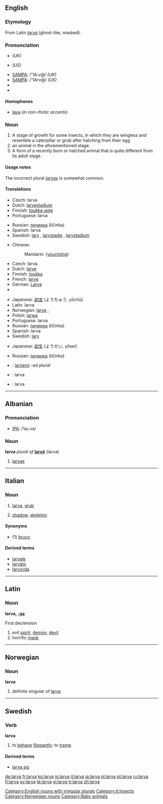 {{wikipedia}}
==English==

===Etymology===
From Latin ''[[larva#Latin|larva]]'' (ghost-like, masked).

===Pronunciation===
*{{IPA|/ˈlɑːvə/}} ''(UK)''
*{{IPA|/ˈlɑrvə/}} ''(US)''
*[[w:SAMPA chart|SAMPA]]: /"lA:v@/ ''(UK)''
*[[w:SAMPA chart|SAMPA]]: /"lArv@/ ''(US)''
*{{audio|en-us-larva.ogg|Audio (US)}}
*{{rhymes|ɑː(r)və}}

====Homophones====
* [[lava]] (''in non-rhotic accents'')

===Noun===
{{en-noun|larv|ae}}

<!--Is the first meaning correct?-->

# A stage of growth for some insects, in which they are wingless and resemble a caterpillar or grub after hatching from their egg
# an animal in the aforementioned stage.
# A form of a recently born or hatched animal that is quite different from its adult stage.

====Usage notes====
The incorrect plural ''[[larvas]]'' is somewhat common.

====Translations====
{{trans-top|a stage of growth}}
*Czech: larva {{f}}
*Dutch: [[larvestadium]] {{n}}
*Finnish: [[toukka-aste]]
*Portuguese: larva {{f}}
{{trans-mid}}
*Russian: [[личинка]] (ličinka) {{f}}
*Spanish: larva {{f}}
*Swedish: [[larv]] {{c}}, [[larvstadie]] {{n}}, [[larvstadium]] {{n}}
{{trans-bottom}}

{{trans-top|an animal in such stage of growth}}
*Chinese:
*:Mandarin: {{zh-ts|幼蟲|幼虫}} ([[yòuchóng]])
*Czech: larva {{f}}
*Dutch: [[larve]] {{f}}
*Finnish: [[toukka]]
*French: [[larve]] {{f}}
*German: [[Larve]] {{f}}
*{{trreq|Hebrew}}
{{trans-mid}}
*Japanese: [[幼虫]] (ようちゅう, yōchū)
*Latin: larva {{f}}
*Norwegian: [[larve]] {{m}}, {{f}}
*Polish: [[larwa]] {{f}}
*Portuguese: larva {{f}}
*Russian: [[личинка]] (ličinka) {{f}}
*Spanish: larva {{f}}
*Swedish: [[larv]] {{c}}
{{trans-bottom}}

{{trans-top|recently born or hatched}}
*Japanese: [[幼生]] (ようせい, yōsei)
{{trans-mid}}
*Russian: [[личинка]] (ličinka) {{f}}
{{trans-bottom}}

{{checktrans}}
*{{ttbc|Breton}}: [[larvenn]] {{f}} -ed ''plural''
*{{ttbc|Indonesian}}: larva
*{{ttbc|Interlingua}}: larva
{{trans-bottom}}

[[Category:English nouns with irregular plurals]]

----

==Albanian==

===Pronunciation===
*[[IPA]]: /ˈlaɹ.va/

===Noun===
'''larva''' ''plural of'' '''[[larvë]]''' (larva)

# [[larvae]]

----

==Italian==
{{wikipedia|lang=it}}

===Noun===
{{it-noun|larv|f|a|e}}

# [[larva#English|larva]], [[grub]]
# {{figuratively|lang=it}} [[shadow]], [[skeleton]]

====Synonyms====
*(1) [[bruco]]

====Derived terms====
*[[larvale]]
*[[larvato]]
*[[larvicida]]

[[Category:it:Insects]]

----

==Latin==

===Noun===
'''larva, [[Wiktionary Appendix:Latin first declension|-ae]]''' {{f}}

First declension

# evil [[spirit]], [[demon]], [[devil]]
# horrific [[mask]]

----

==Norwegian==

===Noun===
'''larva'''

# definite singular of [[larve]]

[[Category:Norwegian nouns]]

----

==Swedish==

===Verb===
'''larva'''

# to [[behave]] [[flippantly]]; to [[tramp]]

====Derived terms====
*[[larva sig]]

[[Category:Baby animals]]

[[de:larva]]
[[fr:larva]]
[[ko:larva]]
[[io:larva]]
[[it:larva]]
[[ja:larva]]
[[pl:larva]]
[[pt:larva]]
[[ru:larva]]
[[fi:larva]]
[[sv:larva]]
[[te:larva]]
[[vi:larva]]
[[tr:larva]]
[[zh:larva]]